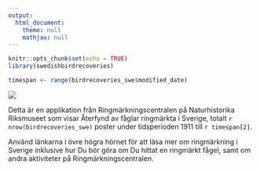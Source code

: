 ```yaml
---
output:
  html_document:
    theme: null
    mathjax: null
---
```



```r
knitr::opts_chunk$set(echo = TRUE)
library(swedishbirdrecoveries)

timespan <- range(birdrecoveries_swe$modified_date)
```

![](nrm-logo.png)

Detta är en applikation från Ringmärkningscentralen på Naturhistorika Riksmuseet som visar Återfynd av fåglar ringmärkta i Sverige, totalt `r  nrow(birdrecoveries_swe)` poster under tidsperioden 1911 till `r timespan[2]`.

Använd länkarna i övre högra hörnet för att läsa mer om ringmärkning i Sverige inklusive hur Du bör göra om Du hittat en ringmärkt fågel, samt om andra aktiviteter på Ringmärkningscentralen.


